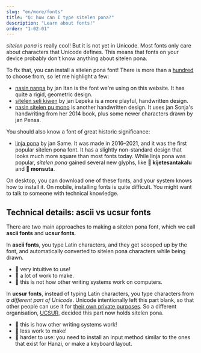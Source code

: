 ```yaml
---
slug: "en/more/fonts"
title: "Q: how can I type sitelen pona?"
description: "Learn about fonts!"
order: "1-02-01"
---
```


*sitelen pona* is really cool! But it is not yet in Unicode. Most fonts only care about characters that Unicode defines. This means that fonts on your device probably don't know anything about sitelen pona.

To fix that, you can install a sitelen pona font! There is more than a [hundred](https://linku.la/fonts/) to choose from, so let me highlight a few:

* [nasin nanpa](https://raw.githubusercontent.com/lipu-linku/ijo/main/nasinsitelen/nasin-nanpa.otf) by jan Itan is the font we're using on this website. It has quite a rigid, geometric design.
* [sitelen seli kiwen](https://raw.githubusercontent.com/lipu-linku/ijo/main/nasinsitelen/sitelenselikiwenasuki.ttf) by jan Lepeka is a more playful, handwritten design.
* [nasin sitelen pu mono](https://raw.githubusercontent.com/lipu-linku/ijo/main/nasinsitelen/nasin-sitelen-pu-mono.otf) is another handwritten design. It uses jan Sonja's handwriting from her 2014 book, plus some newer characters drawn by jan Pensa.

You should also know a font of great historic significance:

* [linja pona](https://raw.githubusercontent.com/lipu-linku/ijo/main/nasinsitelen/linja-pona.otf) by jan Same. It was made in 2016–2021, and it was the first popular sitelen pona font. It has a slightly non-standard design that looks much more square than most fonts today. While linja pona was popular, *sitelen pona* gained several new glyphs, like **󱦀 kijetesantakalu** and **󱥽 monsuta**.

On desktop, you can download one of these fonts, and your system knows how to install it. On mobile, installing fonts is quite difficult. You might want to talk to someone with technical knowledge.

## Technical details: ascii vs ucsur fonts

There are two main approaches to making a sitelen pona font, which we call **ascii fonts** and **ucsur fonts**.

In **ascii fonts**, you type Latin characters, and they get scooped up by the font, and automatically converted to sitelen pona characters while being drawn.

* 🎉 very intuitive to use!
* 🙁 a lot of work to make.
* 🙁 this is not how other writing systems work on computers.

In **ucsur fonts**, instead of typing Latin characters, you type characters from *a different part of Unicode*. Unicode intentionally left this part blank, so that other people can use it for [their own private purposes](https://en.wikipedia.org/wiki/Private_Use_Areas). So a different organisation, [UCSUR](https://www.kreativekorp.com/ucsur/), decided this part now holds sitelen pona.

* 🎉 this is how other writing systems work!
* 🎉 less work to make!
* 🙁 harder to use: you need to install an input method similar to the ones that exist for Hanzi, or make a keyboard layout.
